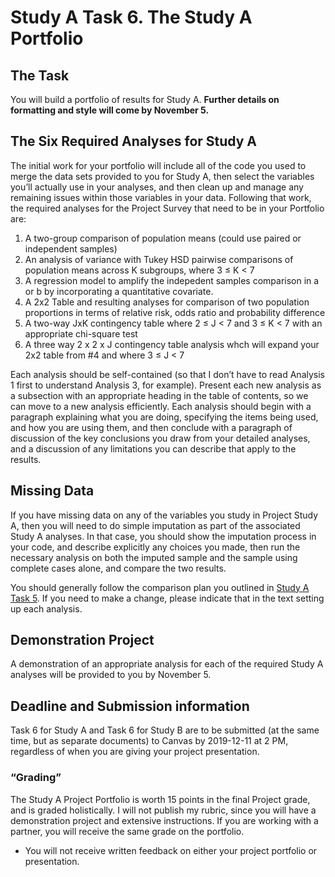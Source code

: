 # Study A Task 6. The Study A Portfolio {#task6a}

## The Task

You will build a portfolio of results for Study A. **Further details on formatting and style will come by November 5.** 

## The Six Required Analyses for Study A

The initial work for your portfolio will include all of the code you used to merge the data sets provided to you for Study A, then select the variables you'll actually use in your analyses, and then clean up and manage any remaining issues within those variables in your data. Following that work, the required analyses for the Project Survey that need to be in your Portfolio are:

1. A two-group comparison of population means (could use paired or independent samples)
2. An analysis of variance with Tukey HSD pairwise comparisons of population means across K subgroups, where 3 $\leq$ K < 7
3. A regression model to amplify the indepedent samples comparison in a or b by incorporating a quantitative covariate.
4. A 2x2 Table and resulting analyses for comparison of two population proportions in terms of relative risk, odds ratio and probability difference
5. A two-way JxK contingency table where 2 $\leq$ J < 7 and 3 $\leq$ K < 7 with an appropriate chi-square test
6. A three way 2 x 2 x J contingency table analysis whch will expand your 2x2 table from #4 and where 3 $\leq$ J < 7

Each analysis should be self-contained (so that I don't have to read Analysis 1 first to understand Analysis 3, for example). Present each new analysis as a subsection with an appropriate heading in the table of contents, so we can move to a new analysis efficiently. Each analysis should begin with a paragraph explaining what you are doing, specifying the items being used, and how you are using them, and then conclude with a paragraph of discussion of the key conclusions you draw from your detailed analyses, and a discussion of any limitations you can describe that apply to the results. 

## Missing Data

If you have missing data on any of the variables you study in Project Study A, then you will need to do simple imputation as part of the associated Study A analyses. In that case, you should show the imputation process in your code, and describe explicitly any choices you made, then run the necessary analysis on both the imputed sample and the sample using complete cases alone, and compare the two results. 

You should generally follow the comparison plan you outlined in [Study A Task 5](#task5a). If you need to make a change, please indicate that in the text setting up each analysis. 

## Demonstration Project

A demonstration of an appropriate analysis for each of the required Study A analyses will be provided to you by November 5.

## Deadline and Submission information

Task 6 for Study A and Task 6 for Study B are to be submitted (at the same time, but as separate documents) to Canvas by 2019-12-11 at 2 PM, regardless of when you are giving your project presentation. 

### "Grading"

The Study A Project Portfolio is worth 15 points in the final Project grade, and is graded holistically. I will not publish my rubric, since you will have a demonstration project and extensive instructions. If you are working with a partner, you will receive the same grade on the portfolio.

- You will not receive written feedback on either your project portfolio or presentation.
